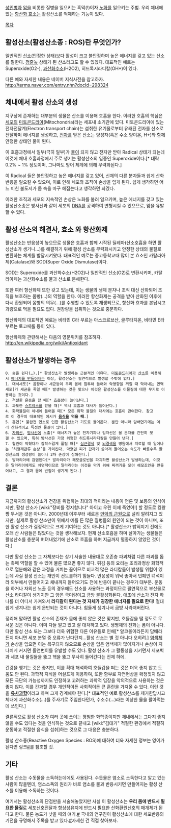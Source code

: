 [[성인병]]과 [[암]]을 비롯한 질병을 일으키는 흑막(!)이자 [[노화]]를 일으키는 주범.
우리 체내에 있는 [[항산화 효소]]는 활성산소를 억제하는 기능이 있다.

[[목차]]
== 활성산소(활성산소종 : ROS)란 무엇인가? ==
일반적인 [[산소]](안정한 상태)보다 활성이 크고 불안정하며 높은 에너지를 갖고 있는 산소를 말한다. [[정줄놓]] 상태가 된 산소라고도 할 수 있겠다.
대표적인 예로는 Superoxide(O2-), [[과산화수소]](H2O2), 히드록시라디칼(OH*)이 있다.

다른 예와 자세한 내용은 네이버 지식사전을 참고하자.
http://terms.naver.com/entry.nhn?docId=298324

== 체내에서 활성 산소의 생성 ==
지구상에 존재하는 대부분의 생물은 산소를 이용해 호흡을 한다. 이러한 호흡의 핵심은 [[세포]]의 [[미토콘드리아]](Mitochondria)라는 세포내 소기관에 있다. 미토콘드리아에 있는 전자전달계(Electron transport chain)는 섭취한 유기물로부터 유래된 전자를 산소로 전달하며 에너지를 생성하고, [[전자]]를 받은 산소는 양성자(혹은 수소 양이온, H+)와 함께 안정한 상태인 물이 된다. 

이 호흡과정에서 일부(극히 일부)가 [[물]]이 되지 않고 전자만 받아 Radical 상태가 되는데 이것에 체내 호흡과정에서 주로 생기는 활성산소의 일종인 Superoxide이다.[* 대략 0.2% ~ 1% 정도이며, 그나마도 방어 체계에 의해 무력화된다.]

이 Radical 들은 불안정하고 높은 에너지를 갖고 있어, 신체의 다른 분자들과 쉽게 산화반응을 일으킬 수 있으며, 이로 인해 세포와 조직이 손상을 입게 된다. 쉽게 생각하면 어느 미친 불도저가 몸 속을 마구 헤집는다고 생각하면 되겠다.

이러한 조직과 세포의 지속적인 손상은 노화를 불러 일으키며, 높은 에너지를 갖고 있는 활성산소종은 방사선과 같이 세포의 [[DNA]]를 공격하여 변형시킬 수 있으므로, 암을 유발할 수 있다.

== 활성 산소의 해결사, 효소 와 항산화제 ==
활성산소는 반응성이 높으므로 생물은 호흡과 함께 시작된 딜레마(산소호흡을 하면 활성산소가 생기니...)를 해결하기 위해 활성 산소를 무력화시키고 안정한 상태의 물질로 변환하는 체계를 발달시켜왔다. 대표적인 예로는 중고등학교때 많이 본 효소인 카탈라아제(Catalase)와 SOD(Super Oxide Dismutase)이다.

SOD는 Superoxide를 과산화수소(H2O2)나 일반적인 산소(O2)로 변환시키며, 카탈라아제는 과산화수소를 물과 산소로 분해한다.

또한 여러 항산화제 또한 갖고 있는데, 이는 생물의 생체 분자나 조직 대신 산화되어 조직을 보호하는 몸빵(...)의 역할을 한다. 이러한 항산화제는 공격을 받아 산화된 이후에 다시 환원되어 몸빵의 의무(...)를 수행할 수 있도록 재생되므로, 항산화 효과를 본답시고 과량으로 먹을 필요도 없다. 권장량을 섭취하는 것으로 충분하다.

항산화제의 대표적인 예로는 비타민 C라 부르는 아스코르브산, 글루타치온, 비타민 E라 부르는 토코페롤 등이 있다. 

항산화제와 관련해서는 다음의 영문위키를 참조하자.
http://en.wikipedia.org/wiki/Antioxidant

== 활성산소가 발생하는 경우 ==
 0. 숨을 쉰다(…).[* 활성산소가 발생하는 근본적인 이유다. [[미토콘드리아]]가 [[산소]]를 이용해서 [[호흡|에너지를 만들어내는]] 이상, 활성산소는 필연적으로 발생할 수밖에 없다.]
 1. 대식세포[* 곰팡이나 세균등이 우리 몸에 침투해 들어와 악영향을 끼칠 때 막아내는 면역세포]가 세균을 죽일 때[* 발생하는 것은 맞으나 이것은 활성산소를 이물질에 대한 무기로 이용하는 것이다.]
 2. 격렬한 운동을 할 때[* 호흡량이 늘어난다.]
 3. 과도한 [[스트레스]]를 받을 때[* 역시 호흡과 대사가 늘어난다.]
 4. 화학물질이 체내에 들어올 때[* 모든 화학 물질의 대사에는 호흡이 관여한다. 참고로 이 경우의 대표적인 예시가 '''[[음식]]을 먹을 때'''.]
 5. 흡연[* 불완전 연소로 인한 활성산소가 기도로 들어온다. 뿐만 아니라 담배연기에는 여러 산화적이고 독성인 물질이 많다.]
 6. [[자외선]], [[방사선]]에 노출[* 에너지가 높은 전자기파나 입자선은 물 분자를 간단히 쪼갤 수 있으며, 특히 방사선은 가장 위험한 히드록시라디칼을 만들어 낸다.]
 7. 혈관이 막혔다가 갑작스럽게 풀릴 때[* [[심근경색]] 및 [[뇌경색]]을 병원에서 치료할 때 일어나는 ‘허헐재관류 손상’을 가리킨다. 막혔던 피가 갑자기 쏟아져 들어오는 속도가 빠를수록 활성산소의 생성량이 늘어나 2차 손상이 심해진다.]
 8. 말라리아에 감염된다[* 말라리아가 헤모글로빈을 파괴하면 활성산소가 발생하는데, 이것은 말라리아에게도 치명적이므로 말라리아는 이것을 막기 위해 찌꺼기를 모아 헤모조인을 만들어내고, 그 결과 몸에 반점이 생기게 된다.]

== 결론 ==
지금까지의 활성산소가 건강을 위협하는 최대의 적이라는 내용이 언론 및 보통의 인식이지만, 활성 산소가 [wiki:"장비를 정지합니다" 아이고 우린 이제 죽었어!] 할 정도로 킹왕짱 무서운 것은 아니다. 2000년대 이후부터 새로운 [[만악의 근원]]으로 널리 알려지고 있지만, 실제로 활성 산소만이 위에서 예를 든 많은 질병들의 원인이 되는 것이 아니며, 또한 활성 산소가 결정적으로 크게 기여하는 것도 아니다.[* 활성산소가 밝혀지기 전에도 오래 산 사람들은 많았다는 것을 생각해보자. 현재 산소호흡을 하며 살아가는 생물들은 활성산소를 충분히 버텨내었기에 산소로 호흡을 하며 지금까지 멸종하지 않았던 것이다.]

다만 활성 산소는 그 자체보다는 상기 서술한 내용대로 오존층 파괴처럼 다른 파괴를 돕는 촉매 역할을 할 수 있어 물론 많으면 좋지 않다. 튀김 등의 요리는 조리과정상 화학적으로 열분해와 같은 과정을 거치는 꼴이므로 비교적 많은 라디칼들이 발생될 위험이 있는데 사실 활성 산소는 개인이 컨트롤하기 힘들다. 반응성이 워낙 좋아서 민폐인 녀석이라 외부에서 만들어지고 체내까지 들어오기도 전에 반응이 끝나는 경우가 대부분. 운동을 하거나 자외선 노출 등의 경우에도 산소를 사용하는 과정이므로 필연적으로 부산물로 산소 라디칼이 생기지만 그 양은 극미량이고 금방 불활성화된다. 애초에 산소가 전자 하나를 더 어디서 가져와서 '''라디칼이 된다는 것 자체가 굉장한 에너지를 필요로 한다!''' 절대 쉽게 생겨나는 쉽게 운반되는 것이 아니다. 힘들게 생겨나서 금방 사라져버린다.

정리해 말하면 활성 산소의 존재가 몸에 좋지 않은 것은 맞지만, 호들갑을 떨 정도로 무서운 것은 아니다. 이미 다들 알고 있고 잘 대처하고 있다. 생명체의 진화는 폼이 아니다. 다만 활성 산소 또는 그보다 더욱 위험한 다른 이유들로 인해[* 알코올이라든지 담배라든지 아니면 세포 분열 중 오류가 난다던지...활성 산소는 별 것 아니다 오히려.] [[염색체]]가 손상을 입으면 이는 복구되지 않으므로 손상을 입은 염색체가 많아지거나 손상이 지나치게 커지면 돌연변이를 유발할 수도 있다. 활성 산소가 그 활동성을 지키면서 세포벽과 세포 내 물질들을 뚫고 핵을 뚫고 무사히 들어간다는 전제 하에.

건강을 챙기는 것은 좋지만, 이를 확대 해석하여 호들갑을 떠는 것은 더욱 좋지 않고 도움도 안 된다. 과학적 지식을 어설프게 이용하여, 또한 함부로 자연현상을 확정짓지 않고 모든 극단의 가능성까지도 인정하고 고려하는 과학적 입장을 악의적으로 사용하는 것은 좋지 않다. 이를 간과할 경우 개인적이든 사회적이든 큰 혼란을 가져올 수 있다. 이런 것을 '''[[유사과학]]'''이라고 하며 크게 경계해야 한다.[* 대표적인 예로 활성산소를 제거한답시고 체내에 과산화수소(...)를 주사기로 주입한다던가, 수소수(...)라는 이상한 물을 팔아먹는 데 쓰인다.]

결론적으로 활성 산소가 여러 곳에 쓰이는 평범한 화학종이지만 체내에서는 그다지 좋지 않을 수도 있다는 것을 인식하는 것으로 끝내고 [wiki:"김대기" 적절한 환경에서 적절히 운동하고 적절한 음식을 섭취]하는 것으로 그 대응은 충분하다.

활성 산소종(Reactive Oxygen Species : ROS)에 대하여 더욱 자세한 정보는 영어가 된다면 링크[http://en.wikipedia.org/wiki/Reactive_oxygen_species #]를 참조할 것.

== 기타 ==
활성 산소는 수돗물을 소독하는데에도 사용된다. 수돗물은 염소로 소독한다고 알고 있는 사람이 많을텐데, 염소소독의 원리가 바로 염소를 물과 반응시키면 만들어지는 활성 산소를 이용해 소독하는 것이다.

여기서는 활성산소의 단점만을 서술해놓았지만 사실 이 활성산소는 '''우리 몸에 반드시 필요한 물질'''로 세포신호전달과 항상성유지에 반드시 필요한 산화환원신호의 매개체가 된다고 한다. 물론 농도가 낮을 때의 얘기.[http://kiststory.tistory.com/1360 #] 국내의 연구진이 활성산소에 대한 세포반응의 기전을 규명해서 주목을 받고 있다.[http://blog.naver.com/scienceall1/220032987045 #]자세한 건 직접 찾아보자.
